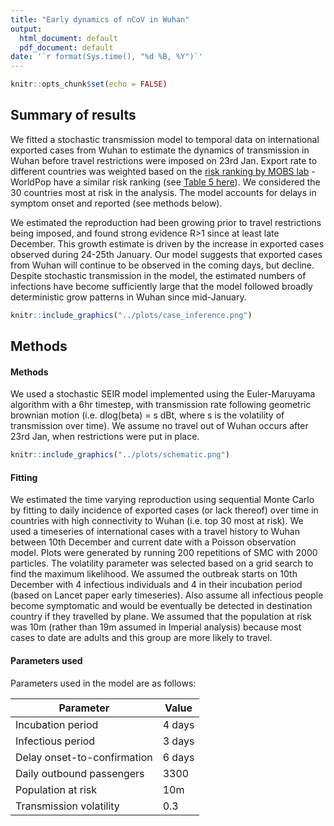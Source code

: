 ```yaml
---
title: "Early dynamics of nCoV in Wuhan"
output:
  html_document: default
  pdf_document: default
date: '`r format(Sys.time(), "%d %B, %Y")`'
---
```


```r
knitr::opts_chunk$set(echo = FALSE)
```

## Summary of results

We fitted a stochastic transmission model to temporal data on international exported cases from Wuhan to estimate the dynamics of transmission in Wuhan before travel restrictions were imposed on 23rd Jan. Export rate to different countries was weighted based on the [risk ranking by MOBS lab](https://www.mobs-lab.org/2019ncov.html) - WorldPop have a similar risk ranking (see [Table 5 here](https://www.worldpop.org/events/china)). We considered the 30 countries most at risk in the analysis. The model accounts for delays in symptom onset and reported (see methods below).

We estimated the reproduction had been growing prior to travel restrictions being imposed, and found strong evidence R>1 since at least late December. This growth estimate is driven by the increase in exported cases observed during 24-25th January. Our model suggests that exported cases from Wuhan will continue to be observed in the coming days, but decline. Despite stochastic transmission in the model, the estimated numbers of infections have become sufficiently large that the model followed broadly deterministic grow patterns in Wuhan since mid-January.

```r
knitr::include_graphics("../plots/case_inference.png")
```

## Methods

#### Methods

We used a stochastic SEIR model implemented using the Euler-Maruyama algorithm with a 6hr timestep, with transmission rate following geometric brownian motion (i.e. dlog(beta) = s dBt, where s is the volatility of transmission over time). We assume no travel out of Wuhan occurs after 23rd Jan, when restrictions were put in place.

```r
knitr::include_graphics("../plots/schematic.png")
```

#### Fitting

We estimated the time varying reproduction using sequential Monte Carlo by fitting to daily incidence of exported cases (or lack thereof) over time in countries with high connectivity to Wuhan (i.e. top 30 most at risk). We used a timeseries of international cases with a travel history to Wuhan between 10th December and current date with a Poisson observation model. Plots were generated by running 200 repetitions of SMC with 2000 particles. The volatility parameter was selected based on a grid search to find the maximum likelihood. We assumed the outbreak starts on 10th December with 4 infectious individuals and 4 in their incubation period (based on Lancet paper early timeseries). Also assume all infectious people become symptomatic and would be eventually be detected in destination country if they travelled by plane. We assumed that the population at risk was 10m (rather than 19m assumed in Imperial analysis) because most cases to date are adults and this group are more likely to travel.

#### Parameters used

Parameters used in the model are as follows:

| Parameter      | Value |
| ----------- | ----------- |
| Incubation period      | 4 days       |
| Infectious period   | 3 days        |
| Delay onset-to-confirmation   | 6 days        |
| Daily outbound passengers   | 3300        |
| Population at risk   | 10m        |
| Transmission volatility   | 0.3        |








